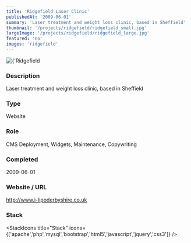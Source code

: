 ```yaml
---
title: 'Ridgefield Laser Clinic'
publishedAt: '2009-06-01'
summary: 'Laser treatment and weight loss clinic, based in Sheffield'
thumbnail: '/projects/ridgefield/ridgefield_small.jpg'
largeImage: '/projects/ridgefield/ridgefield_large.jpg'
featured: 'no'
images: 'ridgefield'
---
```


<div className="relative w-full h-[400px] sm:h-[600px] md:h-[760px] lg:h-[920px]">
  <Image
    alt={'Ridgefield Laser Clinic'}
    src={'/projects/ridgefield/ridgefield.jpg'}
    sizes="(max-width: 640px) 100%, 100%"
    fill={true}
    priority
    style={{
      objectFit: 'contain'
    }}
  />
</div>

### Description

Laser treatment and weight loss clinic, based in Sheffield


### Type

Website

### Role

CMS Deployment, Widgets, Maintenance, Copywriting

### Completed
2009-06-01

### Website / URL
http://www.i-lipoderbyshire.co.uk


### Stack

<StackIcons
  title="Stack"
  icons={['apache','php','mysql','bootstrap','html5','javascript','jquery','css3']}
  />
